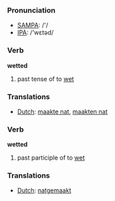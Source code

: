 === Pronunciation ===
*[[w:SAMPA|SAMPA]]: /'/
*[[w:IPA|IPA]]: /'wεtəd/

=== Verb ===

'''wetted'''

# past tense of to [[wet]]

=== Translations ===
*[[Dutch]]: [[maakte nat]], [[maakten nat]]

=== Verb ===

'''wetted'''

# past participle of to [[wet]]

=== Translations ===
*[[Dutch]]: [[natgemaakt]]
